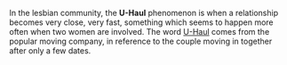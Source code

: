 In the lesbian community, the '''U-Haul''' phenomenon is when a relationship becomes very close, very fast, something which seems to happen more often when two women are involved. The word [[U-Haul]] comes from the popular moving company, in reference to the couple moving in together after only a few dates.